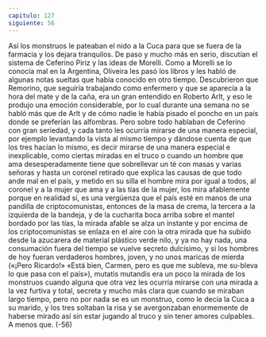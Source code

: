 ```yaml
---
capitulo: 127
siguiente: 56
---
```


Así los monstruos le pateaban el nido a la Cuca para que se fuera de la
farmacia y los dejara tranquilos. De paso y mucho más en serio, discutían el
sistema de Ceferino Piriz y las ideas de Morelli. Como a Morelli se lo conocía mal
en la Argentina, Oliveira les pasó los libros y les habló de algunas notas sueltas
que había conocido en otro tiempo. Descubrieron que Remorino, que seguiría
trabajando como enfermero y que se aparecía a la hora del mate y de la caña, era
un gran entendido en Roberto Arlt, y eso le produjo una emoción considerable,
por lo cual durante una semana no se habló más que de Arlt y de cómo nadie le
había pisado el poncho en un país donde se preferían las alfombras. Pero sobre
todo hablaban de Ceferino con gran seriedad, y cada tanto les ocurría mirarse de
una manera especial, por ejemplo levantando la vista al mismo tiempo y dándose
cuenta de que los tres hacían lo mismo, es decir mirarse de una manera especial e
inexplicable, como ciertas miradas en el truco o cuando un hombre que ama
desesperadamente tiene que sobrellevar un té con masas y varias señoras y hasta
un coronel retirado que explica las causas de que todo ande mal en el país, y
metido en su silla el hombre mira por igual a todos, al coronel y a la mujer que
ama y a las tías de la mujer, los mira afablemente porque en realidad sí, es una
vergüenza que el país esté en manos de una pandilla de criptocomunistas,
entonces de la masa de crema, la tercera a la izquierda de la bandeja, y de la
cucharita boca arriba sobre el mantel bordado por las tías, la mirada afable se
alza un instante y por encima de los criptocomunistas se enlaza en el aire con la
otra mirada que ha subido desde la azucarera de material plástico verde nilo, y
ya no hay nada, una consumación fuera del tiempo se vuelve secreto dulcísimo,
y si los hombres de hoy fueran verdaderos hombres, joven, y no unos maricas de
mierda («¡Pero Ricardo!» «Está bien, Carmen, pero es que me subleva, me su-bleva lo que pasa con el país»), mutatis mutandis era un poco la mirada de los
monstruos cuando alguna que otra vez les ocurría mirarse con una mirada a la
vez furtiva y total, secreta y mucho más clara que cuando se miraban largo
tiempo, pero no por nada se es un monstruo, como le decía la Cuca a su marido,
y los tres soltaban la risa y se avergonzaban enormemente de haberse mirado así
sin estar jugando al truco y sin tener amores culpables. A menos que.
(-56)
